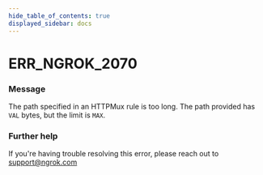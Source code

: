 ```yaml
---
hide_table_of_contents: true
displayed_sidebar: docs
---
```



# ERR_NGROK_2070

### Message
The path specified in an HTTPMux rule is too long. The path provided has `VAL` bytes, but the limit is `MAX`.

<ErrorDetails error='err_ngrok_2070' />


### Further help
If you're having trouble resolving this error, please reach out to [support@ngrok.com](mailto:support@ngrok.com?subject=Help%20with%20ERR_NGROK_2070)

